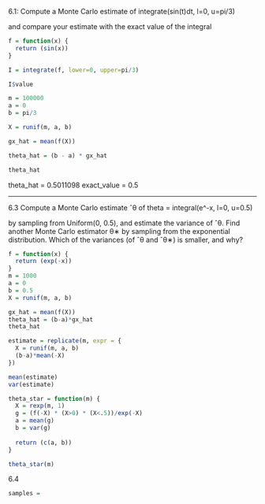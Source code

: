 6.1:
Compute a Monte Carlo estimate of
integrate(sin(t)dt, l=0, u=pi/3)

and compare your estimate with the exact value of the integral

```r
f = function(x) {
  return (sin(x))
}

I = integrate(f, lower=0, upper=pi/3)

I$value
```

```r
m = 100000
a = 0
b = pi/3

X = runif(m, a, b)

gx_hat = mean(f(X))

theta_hat = (b - a) * gx_hat

theta_hat

```

theta_hat = 0.5011098
exact_value = 0.5

--------------------------------------------------------------------------------
6.3
Compute a Monte Carlo estimate ˆθ of
theta = integral(e^-x, l=0, u=0.5)

by sampling from Uniform(0, 0.5), and estimate the variance of ˆθ. Find
another Monte Carlo estimator θ∗ by sampling from the exponential
distribution. Which of the variances (of ˆθ and ˆθ∗) is smaller, and why?


```r
f = function(x) {
  return (exp(-x))
}
m = 1000
a = 0
b = 0.5
X = runif(m, a, b)

gx_hat = mean(f(X))
theta_hat = (b-a)*gx_hat
theta_hat
```
```r
estimate = replicate(m, expr = {
  X = runif(m, a, b)
  (b-a)*mean(-X)
})

mean(estimate)
var(estimate)
```


```r
theta_star = function(m) {
  X = rexp(m, 1)
  g = (f(-X) * (X>0) * (X<.5))/exp(-X)
  a = mean(g)
  b = var(g)
  
  return (c(a, b))
}

theta_star(m)
```      


6.4
```r
samples = 
```










